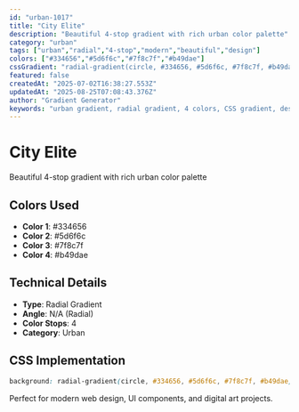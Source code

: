 ```yaml
---
id: "urban-1017"
title: "City Elite"
description: "Beautiful 4-stop gradient with rich urban color palette"
category: "urban"
tags: ["urban","radial","4-stop","modern","beautiful","design"]
colors: ["#334656","#5d6f6c","#7f8c7f","#b49dae"]
cssGradient: "radial-gradient(circle, #334656, #5d6f6c, #7f8c7f, #b49dae)"
featured: false
createdAt: "2025-07-02T16:38:27.553Z"
updatedAt: "2025-08-25T07:08:43.376Z"
author: "Gradient Generator"
keywords: "urban gradient, radial gradient, 4 colors, CSS gradient, design, #334656, #5d6f6c, #7f8c7f, #b49dae"
---
```


# City Elite

Beautiful 4-stop gradient with rich urban color palette

## Colors Used
- **Color 1**: #334656
- **Color 2**: #5d6f6c
- **Color 3**: #7f8c7f
- **Color 4**: #b49dae

## Technical Details
- **Type**: Radial Gradient
- **Angle**: N/A (Radial)
- **Color Stops**: 4
- **Category**: Urban

## CSS Implementation
```css
background: radial-gradient(circle, #334656, #5d6f6c, #7f8c7f, #b49dae);
```

Perfect for modern web design, UI components, and digital art projects.
